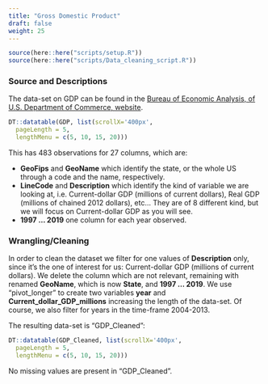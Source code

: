 ```yaml
---
title: "Gross Domestic Product"
draft: false
weight: 25
---
```

```r
source(here::here("scripts/setup.R"))
source(here::here("scripts/Data_cleaning_script.R"))
```

### Source and Descriptions

The data-set on GDP can be found in the [Bureau of Economic Analysis, of U.S. Department of Commerce, website](https://apps.bea.gov/iTable/iTable.cfm?7001=1200&7002=1&7003=200&7004=sic&7005=1&7006=xx&7007=-1&7035=-1&7036=-1&7090=70&7093=levels&isuri=1&reqid=70&step=10){target="_blank"}.

```r
DT::datatable(GDP, list(scrollX='400px',
  pageLength = 5,
  lengthMenu = c(5, 10, 15, 20)))
```

This has 483 observations for 27 columns, which are:
<ul>
  <li> <b>GeoFips</b> and <b>GeoName</b> which identify the state, or the whole US through a code and the name, respectively. </li>
  <li><b>LineCode</b> and <b>Description</b> which identify the kind of variable we are looking at, i.e. Current-dollar GDP (millions of current dollars), Real GDP (millions of chained 2012 dollars), etc... They are of 8 different kind, but we will focus on Current-dollar GDP as you will see.  </li>
  <li> <b>1997 ... 2019</b> one column for each year observed. </li>
</ul>

### Wrangling/Cleaning

In order to clean the dataset we filter for one values of <b>Description</b> only, since it's the one of interest for us: Current-dollar GDP (millions of current dollars). We delete the column which are not relevant, remaining with renamed <b>GeoName</b>, which is now <b>State</b>, and <b>1997 ... 2019</b>. We use "pivot_longer" to create two variables <b>year</b> and <b>Current_dollar_GDP_millions</b> increasing the length of the data-set. 
Of course, we also filter for years in the time-frame 2004-2013.

The resulting data-set is "GDP_Cleaned":

```r
DT::datatable(GDP_Cleaned, list(scrollX='400px',
  pageLength = 5,
  lengthMenu = c(5, 10, 15, 20)))
```

No missing values are present in "GDP_Cleaned".